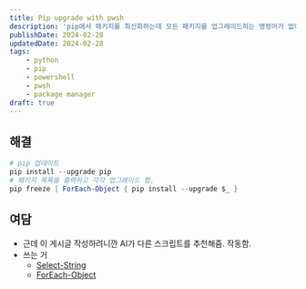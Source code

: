 ```yaml
---
title: Pip upgrade with pwsh
description: 'pip에서 패키지를 최신화하는데 모든 패키지를 업그레이드하는 명령어가 없어서 파워쉘 스크립트로 해결함.'
publishDate: 2024-02-28
updatedDate: 2024-02-28
tags: 
    - python
    - pip
    - powershell
    - pwsh
    - package manager
draft: true
---
```


## 해결
```powershell
# pip 업데이트
pip install --upgrade pip
# 패키지 목록을 출력하고 각각 업그레이드 함.
pip freeze | ForEach-Object { pip install --upgrade $_ }
```
## 여담
- 근데 이 게시글 작성하려니깐 AI가 다른 스크립트를 추천해줌. 작동함.
- 쓰는 거
    - [Select-String][link_Select-String]
    - [ForEach-Object][link_ForEach-Object]

[link_ForEach-Object]: https://learn.microsoft.com/ko-kr/powershell/module/microsoft.powershell.core/foreach-object
[link_Select-String]: https://learn.microsoft.com/ko-kr/powershell/module/microsoft.powershell.utility/select-string